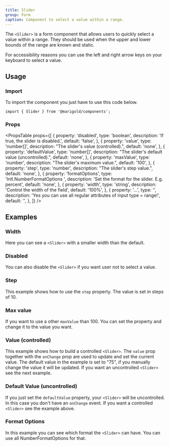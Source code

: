 ```yaml
---
title: Slider
group: Form
caption: Component to select a value within a range.
---
```


The `<Slider>` is a form component that allows users to quickly select a value within a range. They should be used when the upper and lower bounds of the range are known and static.

For accessibility reasons you can use the left and right arrow keys on your keyboard to select a value.

## Usage

### Import

To import the component you just have to use this code below.

```tsx
import { Slider } from '@marigold/components';
```

### Props

<PropsTable
  props={[
    {
      property: 'disabled',
      type: 'boolean',
      description: 'If true, the slider is disabled.',
      default: 'false',
    },
    {
      property: 'value',
      type: 'number[]',
      description: "The slider's value (controlled).",
      default: 'none',
    },
    {
      property: 'defaultValue',
      type: 'number[]',
      description: "The slider's default value (uncontrolled).",
      default: 'none',
    },
    {
      property: 'maxValue',
      type: 'number',
      description: "The slider's maximum value.",
      default: '100',
    },
    {
      property: 'step',
      type: 'number',
      description: "The slider's step value.",
      default: 'none',
    },
    {
      property: 'formatOptions',
      type: 'Intl.NumberFormatOptions	',
      description: 'Set the format for the slider. E.g. percent',
      default: 'none',
    },
    {
      property: 'width',
      type: 'string',
      description: 'Control the width of the field',
      default: '100%',
    },
    {
      property: '...',
      type: '',
      description:
        'Yes you can use all regular attributes of input type = range!',
      default: '',
    },
  ]}
/>

## Examples

### Width

Here you can see a `<Slider>` with a smaller width than the default.

<ComponentDemo file="./slider-width.demo.tsx" />

### Disabled

You can also disable the `<Slider>` if you want user not to select a value.

<ComponentDemo file="./slider-disabled.demo.tsx" />

### Step

This example shows how to use the `step` property. The value is set in steps of 10.

<ComponentDemo file="./slider-steps.demo.tsx" />

### Max value

If you want to use a other `maxValue` than 100. You can set the property and change it to the value you want.

<ComponentDemo file="./slider-max.demo.tsx" />

### Value (controlled)

This example shows how to build a controlled `<Slider>`. The `value` prop together with the `onChange` prop are used to update and set the current value. The default value in the example is set to "75", if you manually change the value it will be updated. If you want an uncontrolled `<Slider>` see the next example.

<ComponentDemo file="./slider-controlled.demo.tsx" />

### Default Value (uncontrolled)

If you just set the `defaultValue` property, your `<Slider>` will be uncontrolled. In this case you don't have an `onChange` event. If you want a controlled `<Slider>` see the example above.

<ComponentDemo file="./slider-uncontrolled.demo.tsx" />

### Format Options

In this example you can see which format the `<Slider>` can have. You can use all NumberFormatOptions for that.

<ComponentDemo file="./slider-format.demo.tsx" />
